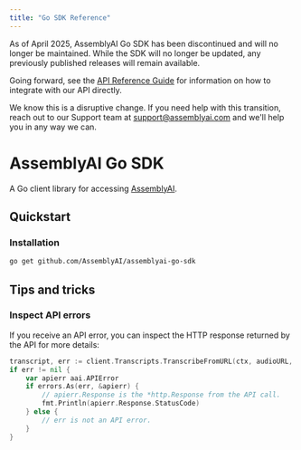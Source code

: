 ```yaml
---
title: "Go SDK Reference"
---
```

<Warning title="Deprecation Notice">
  As of April 2025, AssemblyAI Go SDK has been discontinued and will no longer be maintained. While the SDK will no longer be updated, any previously published releases will remain available.

  Going forward, see the [API Reference Guide](/docs/api-reference/overview) for information on how to integrate with our API directly.

  We know this is a disruptive change. If you need help with this transition, reach out to our Support team at support@assemblyai.com and we'll help you in any way we can.
</Warning>

# AssemblyAI Go SDK

A Go client library for accessing [AssemblyAI](https://assemblyai.com).

## Quickstart

### Installation

```bash
go get github.com/AssemblyAI/assemblyai-go-sdk
```

## Tips and tricks

### Inspect API errors

If you receive an API error, you can inspect the HTTP response returned by the API for more details:

```go
transcript, err := client.Transcripts.TranscribeFromURL(ctx, audioURL, nil)
if err != nil {
    var apierr aai.APIError
    if errors.As(err, &apierr) {
        // apierr.Response is the *http.Response from the API call.
        fmt.Println(apierr.Response.StatusCode)
    } else {
        // err is not an API error.
    }
}
```
